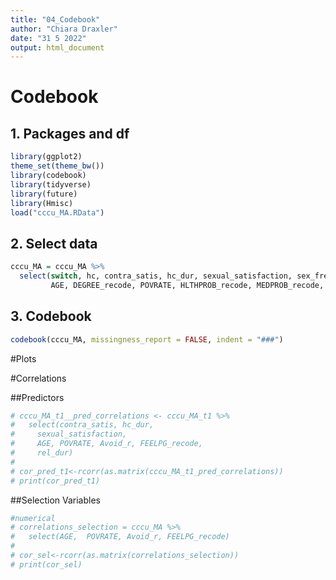 ```yaml
---
title: "04_Codebook"
author: "Chiara Draxler"
date: "31 5 2022"
output: html_document
---
```


# Codebook {.tabset}
## 1. Packages and df
```r
library(ggplot2)
theme_set(theme_bw())
library(codebook)
library(tidyverse)
library(future)
library(Hmisc)
load("cccu_MA.RData")
```

## 2. Select data
```r
cccu_MA = cccu_MA %>%
  select(switch, hc, contra_satis, hc_dur, sexual_satisfaction, sex_freq,
         AGE, DEGREE_recode, POVRATE, HLTHPROB_recode, MEDPROB_recode, GAPINS_recode, TYPEINS_recode, NKIDS_t1, pregnant_between_waves, had_baby_between_waves, Avoid_r, FEELPG_recode, rel_dur_factor)
```

## 3. Codebook
```r
codebook(cccu_MA, missingness_report = FALSE, indent = "###")
```



#Plots


#Correlations

##Predictors
```r
# cccu_MA_t1__pred_correlations <- cccu_MA_t1 %>%
#   select(contra_satis, hc_dur,
#     sexual_satisfaction,
#     AGE, POVRATE, Avoid_r, FEELPG_recode,
#     rel_dur)
# 
# cor_pred_t1<-rcorr(as.matrix(cccu_MA_t1_pred_correlations))
# print(cor_pred_t1)

```

##Selection Variables
```r
#numerical
# correlations_selection = cccu_MA %>%
#   select(AGE,  POVRATE, Avoid_r, FEELPG_recode)
# 
# cor_sel<-rcorr(as.matrix(correlations_selection))
# print(cor_sel)

```

